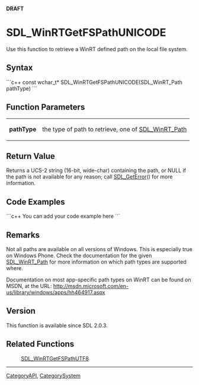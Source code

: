 '''DRAFT'''

<!-- #*^*^*^*^*See http://wiki.libsdl.org/moin.cgi/SGFunctions for details on editing this page*^*^*^*^* -->


= SDL_WinRTGetFSPathUNICODE =
Use this function to retrieve a WinRT defined path on the local file system.




== Syntax ==
```c++
const wchar_t* SDL_WinRTGetFSPathUNICODE(SDL_WinRT_Path pathType)
```


== Function Parameters ==
{|
|'''pathType'''
|the type of path to retrieve, one of [[SDL_WinRT_Path]]
|}


== Return Value ==
Returns a UCS-2 string (16-bit, wide-char) containing the path, or NULL if the path is not available for any reason; call [[SDL_GetError]]() for more information.


== Code Examples ==
```c++
You can add your code example here
```

<!-- #Leave this section as-is unless you have a code example to put in.  In that case, replace You can add your code example here with your code example following the Style Guide instructions.  Leave the rest of the markup alone and delete this comment. -->


== Remarks ==
Not all paths are available on all versions of Windows.  This is especially true on Windows Phone.  Check the documentation for the given [[SDL_WinRT_Path]] for more information on which path types are supported where.

Documentation on most app-specific path types on WinRT can be found on MSDN, at the URL: http://msdn.microsoft.com/en-us/library/windows/apps/hh464917.aspx


== Version ==
This function is available since SDL 2.0.3.


== Related Functions ==
:[[SDL_WinRTGetFSPathUTF8]]
<!-- #Remove this section if empty -->

----
[[CategoryAPI]], [[CategorySystem]]
<!-- #See the Style Guide for instructions on editing the footer. -->
